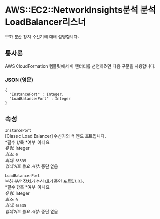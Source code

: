 # AWS::EC2::NetworkInsights분석 분석LoadBalancer리스너

부하 분산 장치 수신기에 대해 설명합니다.

## 통사론

AWS CloudFormation 템플릿에서 이 엔터티를 선언하려면 다음 구문을 사용합니다.

### JSON (영문)

```
{
  "InstancePort" : Integer,
  "LoadBalancerPort" : Integer
}
```

## 속성

`InstancePort`  
[Classic Load Balancer] 수신기의 백 엔드 포트입니다.  
*필수 항목 *여부: 아니요  
_유형_: Integer  
_최소_: `0`  
_최대_: `65535`  
_업데이트 필요 사항_: 중단 없음

`LoadBalancerPort`  
부하 분산 장치가 수신 대기 중인 포트입니다.  
*필수 항목 *여부: 아니요  
_유형_: Integer  
_최소_: `0`  
_최대_: `65535`  
_업데이트 필요 사항_: 중단 없음

